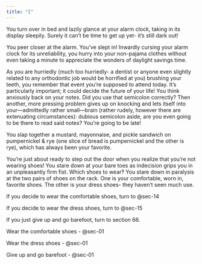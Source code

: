 ```yaml
---
title: "I"
---
```


You turn over in bed and lazily glance at your alarm clock, taking in its display sleepily. Surely it can’t be time to get up yet- it’s still dark out! 

You peer closer at the alarm. You’ve slept in! Inwardly cursing your alarm clock for its unreliability, you hurry into your non-pajama clothes without even taking a minute to appreciate the wonders of daylight savings time.

As you are hurriedly (much too hurriedly- a dentist or anyone even slightly related to any orthodontic job would be horrified at you) brushing your teeth, you remember that event you’re supposed to attend today. It’s particularly important; it could decide the future of your life! You think anxiously back on your notes. Did you use that semicolon correctly? Then another, more pressing problem gives up on knocking and lets itself into your—admittedly rather small—brain (rather rudely, however there are extenuating circumstances): dubious semicolon aside, are you even going to be there to read said notes? You’re going to be late! 

You slap together a mustard, mayonnaise, and pickle sandwich on pumpernickel & rye (one slice of bread is pumpernickel and the other is rye), which has always been your favorite.

 You’re just about ready to step out the door when you realize that you’re not wearing shoes! You stare down at your bare toes as indecision grips you in an unpleasantly firm fist. Which shoes to wear‽ You stare down in paralysis at the two pairs of shoes on the rack. One is your comfortable, worn in, favorite shoes. The other is your dress shoes- they haven’t seen much use. 

If you decide to wear the comfortable shoes, turn to @sec-14

If you decide to wear the dress shoes, turn to @sec-15

If you just give up and go barefoot, turn to section 66.
 
Wear the comfortable shoes - @sec-01

Wear the dress shoes - @sec-01

Give up and go barefoot - @sec-01
